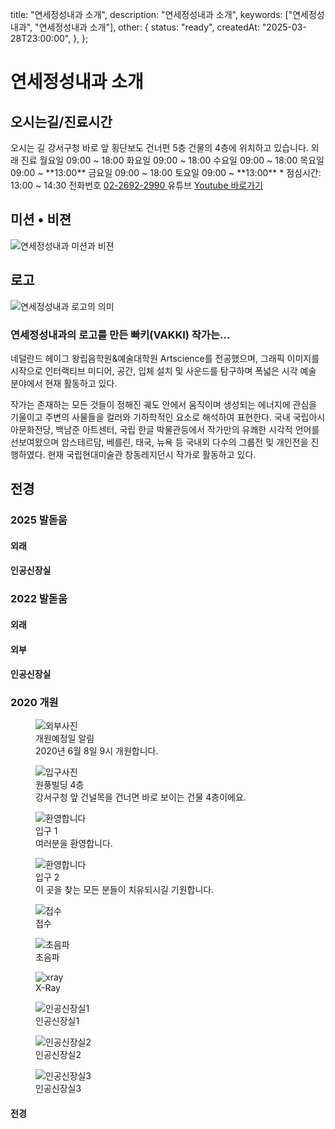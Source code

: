 




  title: "연세정성내과 소개",
  description: "연세정성내과 소개",
  keywords: ["연세정성내과", "연세정성내과 소개"],
  other: {
    status: "ready",
    createdAt: "2025-03-28T23:00:00",
  },
};

# 연세정성내과 소개

## 오시는길/진료시간

<NaverMap zoom={15} width="100%" />

<DescriptionList>
  <DescriptionRow>
    <DescriptionTerm>오시는 길</DescriptionTerm>
    <DescriptionDetails>강서구청 바로 앞 횡단보도 건너편 5층 건물의 4층에 위치하고 있습니다.</DescriptionDetails>
  </DescriptionRow>
  <DescriptionRow>
    <DescriptionTerm>외래 진료</DescriptionTerm>
    <DescriptionDetails>
      <span>월요일 09:00 ~ 18:00</span>
      <span>화요일 09:00 ~ 18:00</span>
      <span>수요일 09:00 ~ 18:00</span>
      <span className="underline">목요일 09:00 ~ **13:00**</span>
      <span>금요일 09:00 ~ 18:00</span>
      <span className="underline">토요일 09:00 ~ **13:00**</span>
      <span>* 점심시간: 13:00 ~ 14:30</span>
    </DescriptionDetails>
  </DescriptionRow>
  <DescriptionRow>
    <DescriptionTerm>전화번호</DescriptionTerm>
    <DescriptionDetails>
      <a href="tel:0226922990" className="hover:underline">
        <PhoneOutgoing size={18} className="mr-2 inline-block" />
        <span>02-2692-2990</span>
      </a>
    </DescriptionDetails>
  </DescriptionRow>
  <DescriptionRow>
    <DescriptionTerm>유튜브</DescriptionTerm>
    <DescriptionDetails>
      <a href="https://www.youtube.com/@dr6302" aria-label="Youtube" target="_blank" className="hover:underline">
        <Youtube size={18} className="mr-2 inline-block" />
        <span>Youtube 바로가기</span>
      </a>
    </DescriptionDetails>
  </DescriptionRow>
</DescriptionList>

## 미션 • 비젼

<Image src={vision} alt="연세정성내과 미션과 비젼" />

## 로고

<Image src={logo} alt="연세정성내과 로고의 의미" />

### 연세정성내과의 로고를 만든 빠키(VAKKI) 작가는...

네덜란드 헤이그 왕립음학원&예술대학원 Artscience를 전공했으며, 그래픽 이미지를 시작으로 인터랙티브 미디어, 공간, 입체 설치 및 사운드를 탐구하며 폭넓은 시각 예술 분야에서 현재 활동하고 있다.

작가는 존재하는 모든 것들이 정해진 궤도 안에서 움직이며 생성되는 에너지에 관심을 기울이고 주변의 사물들을 컬러와 기하학적인 요소로 해석하여 표현한다. 국내 국립아시아문화전당, 백남준 아트센터, 국립 한글 박물관등에서 작가만의 유쾌한 시각적 언어를 선보여왔으며 암스테르담, 베를린, 태국, 뉴욕 등 국내외 다수의 그룹전 및 개인전을 진행하였다. 현재 국립현대미술관 창동레지던시 작가로 활동하고 있다.

<ImageLightbox grid={3} title="빠키(VAKKI) 작가의 작품">
  <ImageWithoutLightbox src={vakki1} alt="빠키(VAKKI) 작가의 작품" />
  <ImageWithoutLightbox src={vakki2} alt="빠키(VAKKI) 작가의 작품" />
  <ImageWithoutLightbox src={vakki3} alt="빠키(VAKKI) 작가의 작품" />
  <ImageWithoutLightbox src={vakki4} alt="빠키(VAKKI) 작가의 작품" />
  <ImageWithoutLightbox src={vakki5} alt="빠키(VAKKI) 작가의 작품" />
  <ImageWithoutLightbox src={vakki6} alt="빠키(VAKKI) 작가의 작품" />
  <ImageWithoutLightbox src={vakki7} alt="빠키(VAKKI) 작가의 작품" />
  <ImageWithoutLightbox src={vakki8} alt="빠키(VAKKI) 작가의 작품" />
  <ImageWithoutLightbox src={vakki9} alt="빠키(VAKKI) 작가의 작품" />
</ImageLightbox>

## 전경

### 2025 발돋움

#### 외래

<ImageLightbox grid={4} title="2025 외래">
  <ImageWithoutLightbox src={외래2025_1} alt="2025 외래" />
  <ImageWithoutLightbox src={외래2025_2} alt="2025 외래" />
  <ImageWithoutLightbox src={외래2025_3} alt="2025 외래" />
  <ImageWithoutLightbox src={외래2025_4} alt="2025 외래" />
  <ImageWithoutLightbox src={외래2025_5} alt="2025 외래" />
  <ImageWithoutLightbox src={외래2025_6} alt="2025 외래" />
  <ImageWithoutLightbox src={외래2025_7} alt="2025 외래" />
  <ImageWithoutLightbox src={외래2025_8} alt="2025 외래" />
  <ImageWithoutLightbox src={외래2025_9} alt="2025 외래" />
  <ImageWithoutLightbox src={외래2025_10} alt="2025 외래" />
</ImageLightbox>

#### 인공신장실

<ImageLightbox grid={4} title="2025 인공신장실">
  <ImageWithoutLightbox src={인공신장실2025_1} alt="2025 인공신장실" />
  <ImageWithoutLightbox src={인공신장실2025_2} alt="2025 인공신장실" />
  <ImageWithoutLightbox src={인공신장실2025_3} alt="2025 인공신장실" />
  <ImageWithoutLightbox src={인공신장실2025_4} alt="2025 인공신장실" />
  <ImageWithoutLightbox src={인공신장실2025_5} alt="2025 인공신장실" />
  <ImageWithoutLightbox src={인공신장실2025_6} alt="2025 인공신장실" />
  <ImageWithoutLightbox src={인공신장실2025_7} alt="2025 인공신장실" />
  <ImageWithoutLightbox src={인공신장실2025_8} alt="2025 인공신장실" />
  <ImageWithoutLightbox src={인공신장실2025_9} alt="2025 인공신장실" />
  <ImageWithoutLightbox src={인공신장실2025_10} alt="2025 인공신장실" />
  <ImageWithoutLightbox src={인공신장실2025_11} alt="2025 인공신장실" />
  <ImageWithoutLightbox src={인공신장실2025_12} alt="2025 인공신장실" />
  <ImageWithoutLightbox src={인공신장실2025_13} alt="2025 인공신장실" />
  <ImageWithoutLightbox src={인공신장실2025_14} alt="2025 인공신장실" />
  <ImageWithoutLightbox src={인공신장실2025_15} alt="2025 인공신장실" />
  <ImageWithoutLightbox src={인공신장실2025_16} alt="2025 인공신장실" />
  <ImageWithoutLightbox src={인공신장실2025_17} alt="2025 인공신장실" />
  <ImageWithoutLightbox src={인공신장실2025_18} alt="2025 인공신장실" />
  <ImageWithoutLightbox src={인공신장실2025_19} alt="2025 인공신장실" />
  <ImageWithoutLightbox src={인공신장실2025_20} alt="2025 인공신장실" />
</ImageLightbox>

### 2022 발돋움

#### 외래

<ImageLightbox grid={4} title="2022 외래">
  <ImageWithoutLightbox src={외래2022_1} alt="2022 외래" />
  <ImageWithoutLightbox src={외래2022_2} alt="2022 외래" />
  <ImageWithoutLightbox src={외래2022_3} alt="2022 외래" />
</ImageLightbox>

#### 외부

<ImageLightbox grid={4} title="2022 외부">
  <ImageWithoutLightbox src={외부2022_1} alt="2022 외부" />
  <ImageWithoutLightbox src={외부2022_2} alt="2022 외부" />
  <ImageWithoutLightbox src={외부2022_3} alt="2022 외부" />
</ImageLightbox>

#### 인공신장실

<ImageLightbox grid={4} title="2022 인공신장실">
  <ImageWithoutLightbox src={인공신장실2022_1} alt="2022 인공신장실" />
  <ImageWithoutLightbox src={인공신장실2022_2} alt="2022 인공신장실" />
  <ImageWithoutLightbox src={인공신장실2022_3} alt="2022 인공신장실" />
  <ImageWithoutLightbox src={인공신장실2022_4} alt="2022 인공신장실" />
  <ImageWithoutLightbox src={인공신장실2022_5} alt="2022 인공신장실" />
  <ImageWithoutLightbox src={인공신장실2022_6} alt="2022 인공신장실" />
</ImageLightbox>

### 2020 개원

<figure className="flex items-center gap-10 border-b">
  <Image src={open} alt="외부사진" size="icon" />
  <figcaption className="flex flex-col gap-2 text-sm">
    <span className="font-medium">개원예정일 알림</span>
    <div className="flex flex-col gap-1">
      <span className="text-muted-foreground font-medium">2020년 6월 8일 9시 개원합니다.</span>
    </div>
  </figcaption>
</figure>

<figure className="flex items-center gap-10 border-b">
  <Image src={entry} alt="입구사진" size="icon" />
  <figcaption className="flex flex-col gap-2 text-sm">
    <span className="font-medium">원풍빌딩 4층</span>
    <div className="flex flex-col gap-1">
      <span className="text-muted-foreground font-medium">강서구청 앞 건널목을 건너면 바로 보이는 건물 4층이에요.</span>
    </div>
  </figcaption>
</figure>

<Grid className="gap-4 border-b pb-4">
  <figure>
    <Image src={welcome1} alt="환영합니다" size={"square"} />
    <figcaption className="flex flex-col text-sm px-5">
      <span className="font-medium">입구 1</span>
      <div className="flex flex-col gap-1">
        <span className="text-muted-foreground font-medium">여러분을 환영합니다.</span>
      </div>
    </figcaption>
  </figure>
  <figure>
    <Image src={welcome2} alt="환영합니다" size={"square"} />
    <figcaption className="flex flex-col text-sm px-5">
      <span className="font-medium">입구 2</span>
      <div className="flex flex-col gap-1">
        <span className="text-muted-foreground font-medium">이 곳을 찾는 모든 분들이 치유되시길 기원합니다.</span>
      </div>
    </figcaption>
  </figure>
</Grid>

<Grid>
  <figure className="flex items-center gap-4 border-b">
    <Image src={desk} alt="접수" size="icon" />
    <figcaption className="flex flex-col gap-2 text-sm">
      <span className="font-medium">접수</span>
    </figcaption>
  </figure>
  <figure className="flex items-center gap-4 border-b">
    <Image src={초음파} alt="초음파" size="icon" />
    <figcaption className="flex flex-col gap-2 text-sm">
      <span className="font-medium">초음파</span>
    </figcaption>
  </figure>
  <figure className="flex items-center gap-4 border-b">
    <Image src={xray} alt="xray" size="icon" />
    <figcaption className="flex flex-col gap-2 text-sm">
      <span className="font-medium">X-Ray</span>
    </figcaption>
  </figure>
  <figure className="flex items-center gap-4 border-b">
    <Image src={인공신장실1} alt="인공신장실1" size="icon" />
    <figcaption className="flex flex-col gap-2 text-sm">
      <span className="font-medium">인공신장실1</span>
    </figcaption>
  </figure>
  <figure className="flex items-center gap-4 border-b">
    <Image src={인공신장실2} alt="인공신장실2" size="icon" />
    <figcaption className="flex flex-col gap-2 text-sm">
      <span className="font-medium">인공신장실2</span>
    </figcaption>
  </figure>
  <figure className="flex items-center gap-4 border-b">
    <Image src={인공신장실3} alt="인공신장실3" size="icon" />
    <figcaption className="flex flex-col gap-2 text-sm">
      <span className="font-medium">인공신장실3</span>
    </figcaption>
  </figure>
</Grid>

#### 전경

<ImageLightbox grid={3} title="연세정성내과 전경">
  <ImageWithoutLightbox src={grid1} alt="연세정성내과 전경" size={"full"} />
  <ImageWithoutLightbox src={grid2} alt="연세정성내과 전경" size={"full"} />
  <ImageWithoutLightbox src={grid3} alt="연세정성내과 전경" size={"full"} />
  <ImageWithoutLightbox src={grid4} alt="연세정성내과 전경" size={"full"} />
  <ImageWithoutLightbox src={grid5} alt="연세정성내과 전경" size={"full"} />
  <ImageWithoutLightbox src={grid6} alt="연세정성내과 전경" size={"full"} />
  <ImageWithoutLightbox src={grid7} alt="연세정성내과 전경" size={"full"} />
  <ImageWithoutLightbox src={grid8} alt="연세정성내과 전경" size={"full"} />
  <ImageWithoutLightbox src={grid9} alt="연세정성내과 전경" size={"full"} />
  <ImageWithoutLightbox src={grid10} alt="연세정성내과 전경" size={"full"} />
  <ImageWithoutLightbox src={grid11} alt="연세정성내과 전경" size={"full"} />
  <ImageWithoutLightbox src={grid12} alt="연세정성내과 전경" size={"full"} />
  <ImageWithoutLightbox src={grid13} alt="연세정성내과 전경" size={"full"} />
  <ImageWithoutLightbox src={grid14} alt="연세정성내과 전경" size={"full"} />
  <ImageWithoutLightbox src={grid15} alt="연세정성내과 전경" size={"full"} />
  <ImageWithoutLightbox src={grid16} alt="연세정성내과 전경" size={"full"} />
  <ImageWithoutLightbox src={grid17} alt="연세정성내과 전경" size={"full"} />
  <ImageWithoutLightbox src={grid18} alt="연세정성내과 전경" size={"full"} />
  <ImageWithoutLightbox src={grid19} alt="연세정성내과 전경" size={"full"} />
  <ImageWithoutLightbox src={grid20} alt="연세정성내과 전경" size={"full"} />
  <ImageWithoutLightbox src={grid21} alt="연세정성내과 전경" size={"full"} />
</ImageLightbox>
